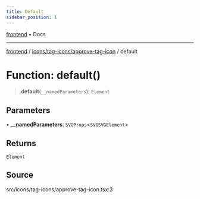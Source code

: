 ```yaml
---
title: Default
sidebar_position: 1
---
```


[frontend](../../../..) • Docs

***

[frontend](../../../..) / [icons/tag-icons/approve-tag-icon](..) / default

# Function: default()

> **default**(`__namedParameters`): `Element`

## Parameters

• **\_\_namedParameters**: `SVGProps`\<`SVGSVGElement`\>

## Returns

`Element`

## Source

src/icons/tag-icons/approve-tag-icon.tsx:3
